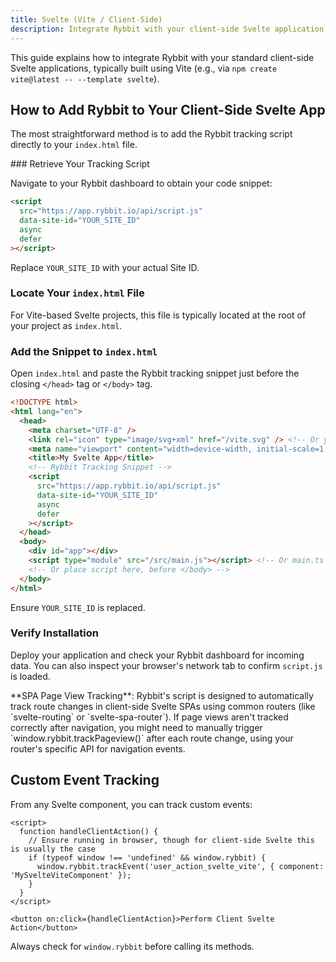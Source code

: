```yaml
---
title: Svelte (Vite / Client-Side)
description: Integrate Rybbit with your client-side Svelte application
---
```




This guide explains how to integrate Rybbit with your standard client-side Svelte applications, typically built using Vite (e.g., via `npm create vite@latest -- --template svelte`).

## How to Add Rybbit to Your Client-Side Svelte App

The most straightforward method is to add the Rybbit tracking script directly to your `index.html` file.

<Steps>
### Retrieve Your Tracking Script

Navigate to your Rybbit dashboard to obtain your code snippet:

```html
<script
  src="https://app.rybbit.io/api/script.js"
  data-site-id="YOUR_SITE_ID"
  async
  defer
></script>
```
Replace `YOUR_SITE_ID` with your actual Site ID.

### Locate Your `index.html` File

For Vite-based Svelte projects, this file is typically located at the root of your project as `index.html`.

### Add the Snippet to `index.html`

Open `index.html` and paste the Rybbit tracking snippet just before the closing `</head>` tag or `</body>` tag.

```html filename="index.html (Vite)"
<!DOCTYPE html>
<html lang="en">
  <head>
    <meta charset="UTF-8" />
    <link rel="icon" type="image/svg+xml" href="/vite.svg" /> <!-- Or your favicon -->
    <meta name="viewport" content="width=device-width, initial-scale=1.0" />
    <title>My Svelte App</title>
    <!-- Rybbit Tracking Snippet -->
    <script
      src="https://app.rybbit.io/api/script.js"
      data-site-id="YOUR_SITE_ID"
      async
      defer
    ></script>
  </head>
  <body>
    <div id="app"></div>
    <script type="module" src="/src/main.js"></script> <!-- Or main.ts -->
    <!-- Or place script here, before </body> -->
  </body>
</html>
```
Ensure `YOUR_SITE_ID` is replaced.

### Verify Installation

Deploy your application and check your Rybbit dashboard for incoming data. You can also inspect your browser's network tab to confirm `script.js` is loaded.
</Steps>

<Callout type="info">
  **SPA Page View Tracking**: Rybbit's script is designed to automatically track route changes in client-side Svelte SPAs using common routers (like `svelte-routing` or `svelte-spa-router`). If page views aren't tracked correctly after navigation, you might need to manually trigger `window.rybbit.trackPageview()` after each route change, using your router's specific API for navigation events.
</Callout>

## Custom Event Tracking

From any Svelte component, you can track custom events:

```svelte
<script>
  function handleClientAction() {
    // Ensure running in browser, though for client-side Svelte this is usually the case
    if (typeof window !== 'undefined' && window.rybbit) {
      window.rybbit.trackEvent('user_action_svelte_vite', { component: 'MySvelteViteComponent' });
    }
  }
</script>

<button on:click={handleClientAction}>Perform Client Svelte Action</button>
```
Always check for `window.rybbit` before calling its methods.
